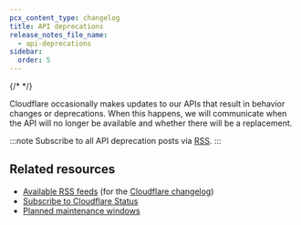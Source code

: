 ```yaml
---
pcx_content_type: changelog
title: API deprecations
release_notes_file_name:
  - api-deprecations
sidebar:
  order: 5
---
```



{/* <!-- Actual content lives in /src/content/release-notes/api-deprecations.yaml. Update the file there for new entries to appear here. For more details, refer to https://developers.cloudflare.com/style-guide/documentation-content-strategy/content-types/changelog/#yaml-file --> */}

Cloudflare occasionally makes updates to our APIs that result in behavior changes or deprecations. When this happens, we will communicate when the API will no longer be available and whether there will be a replacement.

:::note
Subscribe to all API deprecation posts via [RSS](/fundamentals/api/reference/deprecations/index.xml).
:::

<ProductReleaseNotes />

## Related resources

- [Available RSS feeds](/fundamentals/new-features/available-rss-feeds/) (for the [Cloudflare changelog](/changelog/))
- [Subscribe to Cloudflare Status](/support/cloudflare-status/)
- [Planned maintenance windows](/support/disruptive-maintenance/)
